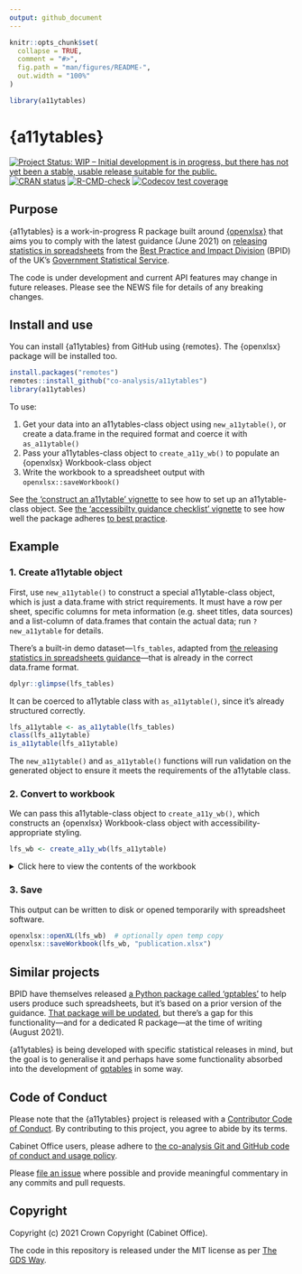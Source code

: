 ```yaml
---
output: github_document
---
```


<!-- README.md is generated from README.Rmd. Please edit that file -->

```r
knitr::opts_chunk$set(
  collapse = TRUE,
  comment = "#>",
  fig.path = "man/figures/README-",
  out.width = "100%"
)

library(a11ytables)
```

# {a11ytables}

<!-- badges: start -->
[![Project Status: WIP – Initial development is in progress, but there has not yet been a stable, usable release suitable for the public.](https://www.repostatus.org/badges/latest/wip.svg)](https://www.repostatus.org/#wip)
[![CRAN
status](https://www.r-pkg.org/badges/version/a11ytables)](https://CRAN.R-project.org/package=a11ytables)
[![R-CMD-check](https://github.com/co-analysis/a11ytables/workflows/R-CMD-check/badge.svg)](https://github.com/co-analysis/a11ytables/actions)
[![Codecov test
coverage](https://codecov.io/gh/co-analysis/a11ytables/branch/main/graph/badge.svg)](https://codecov.io/gh/co-analysis/a11ytables?branch=main)
<!-- badges: end -->

## Purpose

{a11ytables} is a work-in-progress R package built around [{openxlsx}](https://ycphs.github.io/openxlsx/) that aims you to comply with the latest guidance (June 2021) on [releasing statistics in spreadsheets](https://gss.civilservice.gov.uk/policy-store/releasing-statistics-in-spreadsheets/) from the [Best Practice and Impact Division](https://github.com/best-practice-and-impact?language=html) (BPID) of the UK's [Government Statistical Service](https://gss.civilservice.gov.uk/).

The code is under development and current API features may change in future releases. Please see the NEWS file for details of any breaking changes.

## Install and use

You can install {a11ytables} from GitHub using {remotes}. The {openxlsx} package will be installed too.

```r
install.packages("remotes")
remotes::install_github("co-analysis/a11ytables")
library(a11ytables)
```

To use:

1. Get your data into an a11ytables-class object using `new_a11ytable()`, or create a data.frame in the required format and coerce it with `as_a11ytable()`
2. Pass your a11ytables-class object to `create_a11y_wb()` to populate an {openxlsx} Workbook-class object
3. Write the workbook to a spreadsheet output with `openxlsx::saveWorkbook()`

See [the 'construct an a11ytable' vignette](https://co-analysis.github.io/a11ytables/articles/construct.html) to see how to set up an a11ytable-class object. See [the 'accessibilty guidance checklist' vignette](https://co-analysis.github.io/a11ytables/articles/accessibility.html) to see how well the package adheres [to best practice](https://gss.civilservice.gov.uk/policy-store/making-spreadsheets-accessible-a-brief-checklist-of-the-basics/).

## Example

### 1. Create a11ytable object

First, use `new_a11ytable()` to construct a special a11ytable-class object, which is just a data.frame with strict requirements. It must have a row per sheet, specific columns for meta information (e.g. sheet titles, data sources) and a list-column of data.frames that contain the actual data; run `?new_a11ytable` for details.

There's a built-in demo dataset---`lfs_tables`, adapted from [the releasing statistics in spreadsheets guidance](https://gss.civilservice.gov.uk/policy-store/releasing-statistics-in-spreadsheets/)---that is already in the correct data.frame format.

```r
dplyr::glimpse(lfs_tables)
```

It can be coerced to a11ytable class with `as_a11ytable()`, since it's already structured correctly.

```r
lfs_a11ytable <- as_a11ytable(lfs_tables)
class(lfs_a11ytable)
is_a11ytable(lfs_a11ytable)
```

The `new_a11ytable()` and `as_a11ytable()` functions will run validation on the generated object to ensure it meets the requirements of the a11ytable class.

### 2. Convert to workbook

We can pass this a11ytable-class object to `create_a11y_wb()`, which constructs an {openxlsx} Workbook-class object with accessibility-appropriate styling.

```r
lfs_wb <- create_a11y_wb(lfs_a11ytable)
```

<details><summary>Click here to view the contents of the workbook</summary>

```r
lfs_wb
```

</details>
<p>

### 3. Save

This output can be written to disk or opened temporarily with spreadsheet software.

```r
openxlsx::openXL(lfs_wb)  # optionally open temp copy
openxlsx::saveWorkbook(lfs_wb, "publication.xlsx")
```

## Similar projects

BPID have themselves released [a Python package called 'gptables'](https://github.com/best-practice-and-impact/gptables) to help users produce such spreadsheets, but it's based on a prior version of the guidance. [That package will be updated](https://github.com/best-practice-and-impact/gptables/issues/145), but there's a gap for this functionality—and for a dedicated R package—at the time of writing (August 2021).

{a11ytables} is being developed with specific statistical releases in mind, but the goal is to generalise it and perhaps have some functionality absorbed into the development of [gptables](https://github.com/best-practice-and-impact/gptables) in some way.

## Code of Conduct

Please note that the {a11ytables} project is released with a [Contributor Code of Conduct](https://contributor-covenant.org/version/2/0/CODE_OF_CONDUCT.html). By contributing to this project, you agree to abide by its terms.

Cabinet Office users, please adhere to [the co-analysis Git and GitHub code of conduct and usage policy](https://docs.google.com/document/d/1CuNgKla1BwSVOmGkPmsq0S-OM4emP-iXrgnm7EeILWM/edit?usp=sharing).

Please [file an issue](https://github.com/co-analysis/csstatsbulletin/issues) where possible and provide meaningful commentary in any commits and pull requests.

## Copyright

Copyright (c) 2021 Crown Copyright (Cabinet Office).

The code in this repository is released under the MIT license as per [The GDS Way](https://gds-way.cloudapps.digital/manuals/licensing.html#use-mit).

